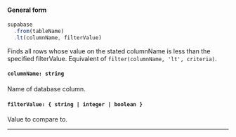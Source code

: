 
#### General form
<!-- prettier-ignore -->
```js {3} 
supabase
  .from(tableName)
  .lt(columnName, filterValue)
```
Finds all rows whose value on the stated columnName is less than the specified filterValue. Equivalent of `filter(columnName, 'lt', criteria)`.

#### `columnName: string`
Name of database column.

#### `filterValue: { string | integer | boolean }`
Value to compare to.

---
